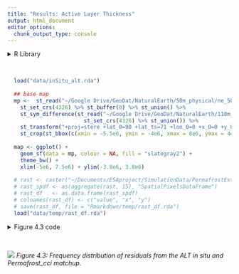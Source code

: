 ```yaml
---
title: "Results: Active Layer Thickness"
output: html_document
editor_options: 
  chunk_output_type: console
---
```


<style type="text/css">
.main-container {
  max-width: 1400px;
  margin-left: auto;
  margin-right: auto;
}
</style>


<details>
  <summary>R Library</summary>
  ```r
  library(readxl)
  library(ncdf4)
  library(raster)
  library(tidyverse)
  library(ggforce)
  library(grid)
  library(mgcv)
  library(sf)
  sf::sf_use_s2(FALSE)
  ```
</details><br/> 

```r
  load("data/inSitu_alt.rda")
  
  ## base map
  mp <-  st_read("~/Google Drive/GeoDat/NaturalEarth/50m_physical/ne_50m_land/ne_50m_land.shp", quiet = TRUE) %>% 
    st_set_crs(4326) %>% st_buffer(0) %>% st_union() %>%
    st_sym_difference(st_read("~/Google Drive/GeoDat/NaturalEarth/110m_physical/ne_110m_lakes/ne_110m_lakes.shp", quiet = TRUE) %>% 
                        st_set_crs(4326) %>% st_union()) %>%
    st_transform("+proj=stere +lat_0=90 +lat_ts=71 +lon_0=0 +x_0=0 +y_0=0 +datum=WGS84 +units=m +no_defs") %>%
    st_crop(st_bbox(c(xmin = -5.5e6, ymin = -4e6, xmax = 8e6, ymax = 4e6)))
  
  map <- ggplot() +
    geom_sf(data = mp, colour = NA, fill = "slategray2") +
    theme_bw() +
    xlim(-5e6, 7.5e6) + ylim(-3.8e6, 3.8e6)
  
  # rast <- raster("~/Documents/ESAproject/SimulationData/PermafrostExtent/ESACCI-PERMAFROST-L4-PFR-MODISLST_CRYOGRID-AREA4_PP-2018-fv03.0.nc")
  # rast_spdf <- as(aggregate(rast, 15), "SpatialPixelsDataFrame")
  # rast_df   <- as.data.frame(rast_spdf)
  # colnames(rast_df) <- c("value", "x", "y")
  # save(rast_df, file = "Rmarkdown/temp/rast_df.rda")
  load("data/temp/rast_df.rda")
```

<details>
  <summary>Figure 4.3 code</summary>
  ```r
  subDat <- inSitu_alt %>% mutate(ALT_Permafrost_cci = ALT_Permafrost_cci*100,
                                  delta = Depth - ALT_Permafrost_cci) %>% filter(Depth < 500)
  
    png("figures/Figure_4.3.png", width = 20, height = 15, units = "cm", res = 250)
    ggplot(NULL, aes(x)) +
      geom_histogram(data = subDat, mapping = aes(x = delta), binwidth=10, position="dodge", fill = "maroon4", col = "black")  +
      geom_label(aes(x = 300, y = 350), size = 5,
        label = paste("Mean: ", round(mean(subDat$delta), 1), "\nMedian: ", round(median(subDat$delta), 1), "\nSD: ", round(sd(subDat$delta), 1))) +
      theme_bw() +
      labs(fill='', x = "ALT [cm]", y = "Percentage") +
      theme(text = element_text(size=rel(4)),
            legend.text = element_text(size=14))
    dev.off()  
  ```
</details><br/> 

![](figures/Figure_4.3.png)
_Figure 4.3: Frequency distribution of residuals from the ALT in situ and Permafrost_cci matchup._